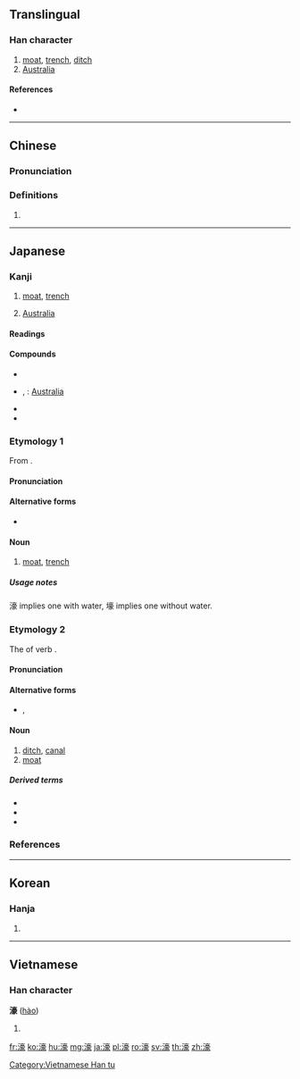 ==Translingual==

===Han character===
{{Han char|rn=85|rad=水|as=14|sn=17|four=30132|canj=EYRO|ids=⿰氵豪}}

# [[moat]], [[trench]], [[ditch]]
# [[Australia]]

====References====
* {{Han ref|kx=0656.060|dkj=18502|dj=1066.110|hdz=31771.090|uh=6FE0|ud=28640|bh=C0DA|bd=49370}}

----

==Chinese==
{{zh-forms}}

===Pronunciation===
{{zh-pron
|m=háo
|c=hou4
|h=pfs=
|md=
|mn=
|w=
|mc=y
|oc=y
|cat=
}}

===Definitions===
{{zh-hanzi}}

# {{rfdef|lang=zh}}

----

==Japanese==

===Kanji===
{{ja-kanji|grade=|rs=水14}}

# [[moat]], [[trench]]
# {{label|ja|abbreviation|sort=水14}} [[Australia]]

====Readings====
{{ja-readings|goon=[[ごう]] (gō)|kanon=[[こう]] (kō)|kun=[[ほり]] (hori)}}

====Compounds====
{{der-top|Compounds}}
* {{ja-r|環濠|かんごう}}
* {{ja-r|濠洲|^ごうしゅう}}, {{ja-r|濠州|^ごうしゅう}}: [[Australia]]
* {{ja-r|城濠|じょうごう}}
* {{ja-r|雪濠|せつごう}}
{{der-bottom}}

{{wikipedia|lang=ja}}

===Etymology 1===
{{ja-kanjitab|ごう|yomi=o}}
From {{etyl|ltc|ja|sort=こう'}} {{m|zh|濠}}.

====Pronunciation====
{{ja-pron|yomi=goon|ごう|acc=1|acc_ref=DJR}}

====Alternative forms====
* {{ja-l|壕}}

====Noun====
{{ja-noun|ごう|hhira=がう}}

# [[moat]], [[trench]]

=====Usage notes=====
濠 implies one with water, 壕 implies one without water.

===Etymology 2===
{{ja-kanjitab|ほり|yomi=k}}
The {{m|ja|連用形|tr=ren'yōkei||continuative or stem form}} of verb {{m|ja|掘る|tr=horu||to dig}}.

====Pronunciation====
{{ja-pron|yomi=k|ほり|acc=2|acc_ref=DJR}}

====Alternative forms====
* {{ja-l|堀}}, {{ja-l|壕}}

====Noun====
{{ja-noun|ほり}}

# [[ditch]], [[canal]]
# [[moat]]

=====Derived terms=====
{{der-top}}
* {{ja-r|内濠|うちぼり}}
* {{ja-r|城濠|しろぼり}}
* {{ja-r|外濠|そとぼり}}
{{der-bottom}}

===References===
<references/>

----

==Korean==

===Hanja===
{{ko-hanja|hangeul=호|eumhun=|rv=ho|mr=ho|y=ho}}

# {{defn|lang=ko|sort=水14}}

----

==Vietnamese==

===Han character===
'''濠''' ([[hào]])

# {{defn|lang=vi}}

[[Category:Vietnamese Han tu]]

[[fr:濠]]
[[ko:濠]]
[[hu:濠]]
[[mg:濠]]
[[ja:濠]]
[[pl:濠]]
[[ro:濠]]
[[sv:濠]]
[[th:濠]]
[[zh:濠]]